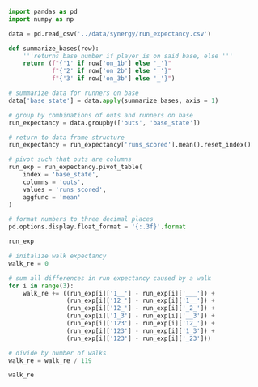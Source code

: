 ```python
import pandas as pd 
import numpy as np
```

```python
data = pd.read_csv('../data/synergy/run_expectancy.csv')
```

```python
def summarize_bases(row):
    '''returns base number if player is on said base, else '''
    return (f"{'1' if row['on_1b'] else '_'}"
            f"{'2' if row['on_2b'] else '_'}"
            f"{'3' if row['on_3b'] else '_'}")

# summarize data for runners on base 
data['base_state'] = data.apply(summarize_bases, axis = 1)

# group by combinations of outs and runners on base
run_expectancy = data.groupby(['outs', 'base_state'])

# return to data frame structure
run_expectancy = run_expectancy['runs_scored'].mean().reset_index()
```

```python
# pivot such that outs are columns
run_exp = run_expectancy.pivot_table(
    index = 'base_state', 
    columns = 'outs', 
    values = 'runs_scored', 
    aggfunc = 'mean'
)

# format numbers to three decimal places
pd.options.display.float_format = '{:.3f}'.format

run_exp
```

```python
# initalize walk expectancy
walk_re = 0

# sum all differences in run expectancy caused by a walk
for i in range(3):
    walk_re += ((run_exp[i]['1__'] - run_exp[i]['___']) + 
                (run_exp[i]['12_'] - run_exp[i]['1__']) +
                (run_exp[i]['12_'] - run_exp[i]['_2_']) +
                (run_exp[i]['1_3'] - run_exp[i]['__3']) + 
                (run_exp[i]['123'] - run_exp[i]['12_']) +
                (run_exp[i]['123'] - run_exp[i]['1_3']) + 
                (run_exp[i]['123'] - run_exp[i]['_23']))

# divide by number of walks
walk_re = walk_re / 119

walk_re
```